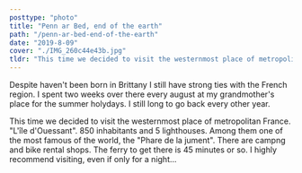 ```yaml
---
posttype: "photo"
title: "Penn ar Bed, end of the earth"
path: "/penn-ar-bed-end-of-the-earth"
date: "2019-8-09"
cover: "./IMG_260c44e43b.jpg"
tldr: "This time we decided to visit the westernmost place of metropolitan France. L'île d'Ouessant. 850 inhabitants and 5 lighthouses."
---
```





<MetaBox>
<Data caption="Year" nodata="2019"/>
<Data caption="Country" nodata="France"/>
<Data caption="Camera" nodata="Sony NEX5-N and Parrot Anafi"/>
</MetaBox>

Despite haven't been born in Brittany I still have strong ties with the French region. I spent two weeks over there every august at my grandmother's place for the summer holydays. I still long to go back every other year. 

This time we decided to visit the westernmost place of metropolitan France. "L'île d'Ouessant". 850 inhabitants and 5 lighthouses. Among them one of the most famous of the world, the "Phare de la jument". There are campng and bike rental shops. The ferry to get there is 45 minutes or so. I highly recommend visiting, even if only for a night...

<ZoomImage src={IMG_d204ccafa6} />
<ZoomImage src={IMG_06f3c71c8c} />
<ZoomImage src={IMG_260c44e43b} />
<ZoomImage src={IMG_902962b8d7} />

<GridBlock>
    <ZoomImage src={IMG_c92ee5529a} />
    <ZoomImage src={IMG_b66b2945ff} />
</GridBlock>

<ZoomImage src={IMG_d51fe35e9d} />
<ZoomImage src={IMG_5e842bd5fa} />